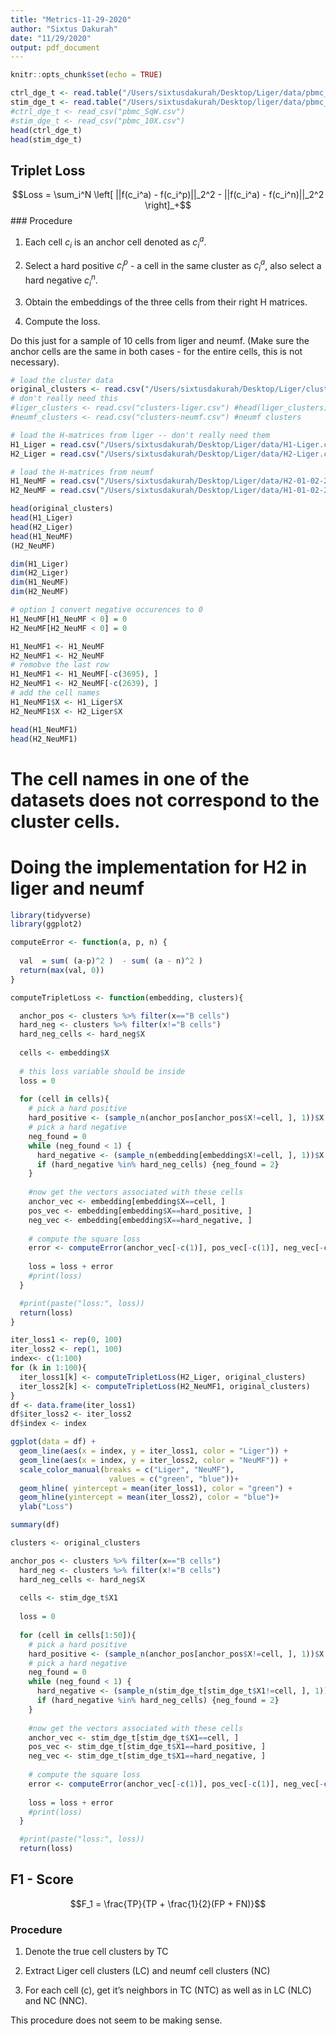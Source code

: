 ```yaml
---
title: "Metrics-11-29-2020"
author: "Sixtus Dakurah"
date: "11/29/2020"
output: pdf_document
---
```


```r
knitr::opts_chunk$set(echo = TRUE)
```

```r
ctrl_dge_t <- read.table("/Users/sixtusdakurah/Desktop/Liger/data/pbmc_10X.txt")
stim_dge_t <- read.table("/Users/sixtusdakurah/Desktop/liger/data/pbmc_SeqWell.txt")
#ctrl_dge_t <- read_csv("pbmc_SqW.csv")
#stim_dge_t <- read_csv("pbmc_10X.csv")
head(ctrl_dge_t)
head(stim_dge_t)
```


## Triplet Loss

$$Loss = \sum_i^N \left[ ||f(c_i^a) - f(c_i^p)||_2^2 - ||f(c_i^a) - f(c_i^n)||_2^2 \right]_+$$
### Procedure

(1) Each cell $c_i$ is an anchor cell denoted as $c_i^a$.

(2) Select a hard positive $c_i^p$ - a cell in the same cluster as $c_i^a$, also select a hard negative $c_i^n$.

(3) Obtain the embeddings of the three cells from their right H matrices.

(4) Compute the loss.


Do this just for a sample of 10 cells from liger and neumf. 
(Make sure the anchor cells are the same in both cases - for the entire cells, this is not necessary).



```r
# load the cluster data
original_clusters <- read.csv("/Users/sixtusdakurah/Desktop/Liger/clusters.csv") #head(original_clusters)
# don't really need this
#liger_clusters <- read.csv("clusters-liger.csv") #head(liger_clusters)
#neumf_clusters <- read.csv("clusters-neumf.csv") #neumf clusters

# load the H-matrices from liger -- don't really need them
H1_Liger = read.csv("/Users/sixtusdakurah/Desktop/Liger/data/H1-Liger.csv")
H2_Liger = read.csv("/Users/sixtusdakurah/Desktop/Liger/data/H2-Liger.csv")

# load the H-matrices from neumf
H1_NeuMF = read.csv("/Users/sixtusdakurah/Desktop/Liger/data/H2-01-02-2021.csv") # NAMES ARE SWITCHED SOMEHOW
H2_NeuMF = read.csv("/Users/sixtusdakurah/Desktop/Liger/data/H1-01-02-2021.csv")
```


```r
head(original_clusters)
head(H1_Liger)
head(H2_Liger)
head(H1_NeuMF)
(H2_NeuMF)
```

```r
dim(H1_Liger)
dim(H2_Liger)
dim(H1_NeuMF)
dim(H2_NeuMF)
```


```r
# option 1 convert negative occurences to 0
H1_NeuMF[H1_NeuMF < 0] = 0
H2_NeuMF[H2_NeuMF < 0] = 0

H1_NeuMF1 <- H1_NeuMF
H2_NeuMF1 <- H2_NeuMF
# remobve the last row
H1_NeuMF1 <- H1_NeuMF[-c(3695), ]
H2_NeuMF1 <- H2_NeuMF[-c(2639), ]
# add the cell names
H1_NeuMF1$X <- H1_Liger$X
H2_NeuMF1$X <- H2_Liger$X
```

```r
head(H1_NeuMF1)
head(H2_NeuMF1)
```



# The cell names in one of the datasets does not correspond to the cluster cells.

# Doing the implementation for H2 in liger and neumf

```r
library(tidyverse)
library(ggplot2)
```

```r
computeError <- function(a, p, n) {
  
  val  = sum( (a-p)^2 )  - sum( (a - n)^2 )
  return(max(val, 0))
}
```



```r
computeTripletLoss <- function(embedding, clusters){

  anchor_pos <- clusters %>% filter(x=="B cells")
  hard_neg <- clusters %>% filter(x!="B cells")
  hard_neg_cells <- hard_neg$X
  
  cells <- embedding$X
  
  # this loss variable should be inside
  loss = 0
  
  for (cell in cells){
    # pick a hard positive
    hard_positive <- (sample_n(anchor_pos[anchor_pos$X!=cell, ], 1))$X
    # pick a hard negative
    neg_found = 0
    while (neg_found < 1) {
      hard_negative <- (sample_n(embedding[embedding$X!=cell, ], 1))$X
      if (hard_negative %in% hard_neg_cells) {neg_found = 2}
    }
    
    #now get the vectors associated with these cells
    anchor_vec <- embedding[embedding$X==cell, ]
    pos_vec <- embedding[embedding$X==hard_positive, ]
    neg_vec <- embedding[embedding$X==hard_negative, ]
    
    # compute the square loss
    error <- computeError(anchor_vec[-c(1)], pos_vec[-c(1)], neg_vec[-c(1)]) 
    
    loss = loss + error
    #print(loss)
  }

  #print(paste("loss:", loss))
  return(loss)
}
```


```r
iter_loss1 <- rep(0, 100)
iter_loss2 <- rep(1, 100)
index<- c(1:100)
for (k in 1:100){
  iter_loss1[k] <- computeTripletLoss(H2_Liger, original_clusters) 
  iter_loss2[k] <- computeTripletLoss(H2_NeuMF1, original_clusters) 
}
df <- data.frame(iter_loss1)
df$iter_loss2 <- iter_loss2
df$index <- index

ggplot(data = df) + 
  geom_line(aes(x = index, y = iter_loss1, color = "Liger")) + 
  geom_line(aes(x = index, y = iter_loss2, color = "NeuMF")) + 
  scale_color_manual(breaks = c("Liger", "NeuMF"),
                      values = c("green", "blue"))+
  geom_hline( yintercept = mean(iter_loss1), color = "green") + 
  geom_hline(yintercept = mean(iter_loss2), color = "blue")+
  ylab("Loss")
```

```r
summary(df)
```

```r
clusters <- original_clusters

anchor_pos <- clusters %>% filter(x=="B cells")
  hard_neg <- clusters %>% filter(x!="B cells")
  hard_neg_cells <- hard_neg$X
  
  cells <- stim_dge_t$X1
  
  loss = 0
  
  for (cell in cells[1:50]){
    # pick a hard positive
    hard_positive <- (sample_n(anchor_pos[anchor_pos$X!=cell, ], 1))$X
    # pick a hard negative
    neg_found = 0
    while (neg_found < 1) {
      hard_negative <- (sample_n(stim_dge_t[stim_dge_t$X1!=cell, ], 1))$X1
      if (hard_negative %in% hard_neg_cells) {neg_found = 2}
    }
    
    #now get the vectors associated with these cells
    anchor_vec <- stim_dge_t[stim_dge_t$X1==cell, ]
    pos_vec <- stim_dge_t[stim_dge_t$X1==hard_positive, ]
    neg_vec <- stim_dge_t[stim_dge_t$X1==hard_negative, ]
    
    # compute the square loss
    error <- computeError(anchor_vec[-c(1)], pos_vec[-c(1)], neg_vec[-c(1)]) 
    
    loss = loss + error
    #print(loss)
  }

  #print(paste("loss:", loss))
  return(loss)
```




## F1 - Score

$$F_1 = \frac{TP}{TP + \frac{1}{2}(FP + FN)}$$

### Procedure

(1) Denote the true cell clusters by TC

(2) Extract Liger cell clusters (LC) and neumf cell clusters (NC)

(3) For each cell (c), get it's neighbors in TC (NTC) as well as in LC (NLC) and NC (NNC). 

This procedure does not seem to be making sense.
